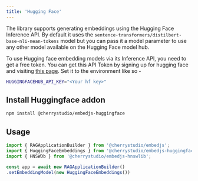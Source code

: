 ---
title: 'Hugging Face'
---

The library supports generating embeddings using the Hugging Face Inference API.
By default it uses the `sentence-transformers/distilbert-base-nli-mean-tokens` model but you can pass it a model parameter to use any other model available on the Hugging Face model hub.

To use Hugging face embedding models via its Inference API, you need to get a free token.
You can get this API Token by signing up for hugging face and visiting [this page](https://huggingface.co/settings/tokens).
Set it to the environment like so -

```bash
HUGGINGFACEHUB_API_KEY="<Your hf key>"
```

## Install Huggingface addon

```bash
npm install @cherrystudio/embedjs-huggingface
```

## Usage

```ts
import { RAGApplicationBuilder } from '@cherrystudio/embedjs';
import { HuggingFaceEmbeddings } from '@cherrystudio/embedjs-huggingface';
import { HNSWDb } from '@cherrystudio/embedjs-hnswlib';

const app = await new RAGApplicationBuilder()
.setEmbeddingModel(new HuggingFaceEmbeddings())
```
